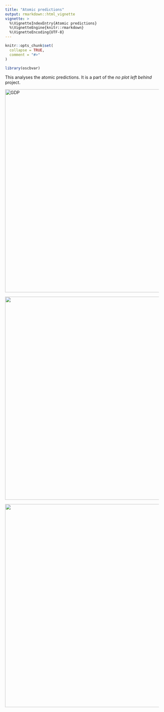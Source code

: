 ```yaml
---
title: "Atomic predictions"
output: rmarkdown::html_vignette
vignette: >
  %\VignetteIndexEntry{Atomic predictions}
  %\VignetteEngine{knitr::rmarkdown}
  %\VignetteEncoding{UTF-8}
---
```


```r
knitr::opts_chunk$set(
  collapse = TRUE,
  comment = "#>"
)
```

```r
library(oscbvar)
```

This analyses the atomic predictions. It is a part of the *no plot left behind* project.

<img src="pmean_resp1.pdf" width="666" height="666" title = "GDP" />

<img src="pmean_resp2.pdf" width="666" height="666" />

<img src="pmean_resp3.pdf" width="666" height="666" />